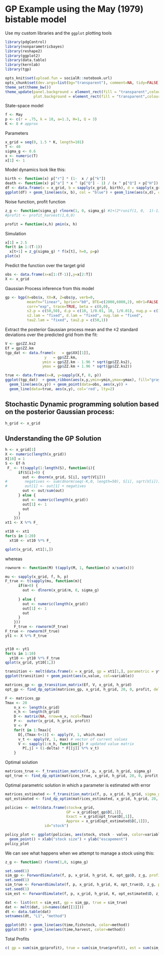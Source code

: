 GP Example using the May (1979) bistable model
==============================================


Use my custom libraries and the `ggplot` plotting tools

```r
library(pdgControl)
library(nonparametricbayes)
library(reshape2)
library(ggplot2)
library(data.table)
library(kernlab)
library(tgp)
```

```r
opts_knit$set(upload.fun = socialR::notebook.url)
opts_chunk$set(dev.args=list(bg="transparent"), comment=NA, tidy=FALSE)
theme_set(theme_bw())
theme_update(panel.background = element_rect(fill = "transparent",colour = NA),
             plot.background = element_rect(fill = "transparent",colour = NA))
```


State-space model

```r
f <- May
p <- c(r = .75, k = 10, a=1.3, H=1, Q = 3)
K <- 8 # approx
```

Parameters

```r
x_grid = seq(0, 1.5 * K, length=101)
T <- 40
sigma_g <- 0.6
x <- numeric(T)
x[1] <- 1
```


Model dynamics look like this:

```r
birth <- function(x) p["r"] * (1-  x / p["k"])
death <- function(x) p["a"] * x ^ (p["Q"] - 1) / (x ^ p["Q"] + p["H"])
df <- data.frame(x = x_grid, b = sapply(x_grid, birth), d = sapply(x_grid, death))
ggplot(df) + geom_line(aes(x, b), col = "blue") + geom_line(aes(x,d), col = "red")
````



Noise function, profit function
```r
z_g <- function(sigma_g) rlnorm(1, 0, sigma_g) #1+(2*runif(1, 0,  1)-1)*sigma_g #
#profit <- profit_harvest(1,0,0)

profit = function(x,h) pmin(x, h)
```



Simulation 

```r
x[1] = 2.5
for(t in 1:(T-1))
  x[t+1] = z_g(sigma_g) * f(x[t], h=0, p=p)
plot(x)
```

Predict the function over the target grid

```r
obs <- data.frame(x=x[1:(T-1)],y=x[2:T])
X <- x_grid
```

Gaussian Process inference from this model



```r
gp <- bgp(X=obs$x, XX=X, Z=obs$y, verb=0,
          meanfn="linear", bprior="b0", BTE=c(2000,6000,2), m0r1=FALSE, 
          corr="exp", trace=TRUE, beta = c(0,0),
          s2.p = c(50,50), d.p = c(10, 1/0.01, 10, 1/0.01), nug.p = c(10, 1/0.01, 10, 1/0.01),
          s2.lam = "fixed", d.lam = "fixed", nug.lam = "fixed", 
          tau2.lam = "fixed", tau2.p = c(50,1))
```


Extract the posterior Gaussian process mean and the $\pm 2$ standard deviations over the predicted grid from the fit:

```r
V <- gp$ZZ.ks2
Ef = gp$ZZ.km
tgp_dat <- data.frame(x   = gp$XX[[1]], 
                  y   = gp$ZZ.km, 
                 ymin = gp$ZZ.km - 1.96 * sqrt(gp$ZZ.ks2), 
                 ymax = gp$ZZ.km + 1.96 * sqrt(gp$ZZ.ks2))
```



```r
true <- data.frame(x=X, y=sapply(X,f, 0, p))
ggplot(tgp_dat)  + geom_ribbon(aes(x,y,ymin=ymin,ymax=ymax), fill="gray80") +
  geom_line(aes(x,y)) + geom_point(data=obs, aes(x,y)) +
  geom_line(data=true, aes(x,y), col='red', lty=2)
```



## Stochastic Dynamic programming solution based on the posterior Gaussian process:

```r
h_grid <- x_grid
```

## Understanding the GP Solution

```r
h <- x_grid[1]
X <- numeric(length(x_grid))
X[18] = 1
S <- Ef-h
 F_ <- t(sapply(1:length(S), function(i){
      if(S[i]>0) {
        out <- dnorm(x_grid, S[i], sqrt(V[i]))
#        negatives <- sum(dnorm(seq(-K,0, length=50), S[i], sqrt(V[i])))
#        out[1] <- out[1] + negatives
        out <- out/sum(out)
      } else {
        out <- numeric(length(x_grid))
        out[1] <- 1
        out
      }
    }))
xt1 <- X %*% F_

xt10 <- xt1
for(s in 1:20)
  xt10 <- xt10 %*% F_

qplot(x_grid, xt1[1,])
```


whereas 


```r
rownorm <- function(M) t(apply(M, 1, function(x) x/sum(x)))

mu <- sapply(x_grid, f, h, p)
F_true <- t(sapply(mu, function(m){
      if(m>0) {
        out <- dlnorm(x_grid/m, 0, sigma_g)
                
      } else {
        out <- numeric(length(x_grid))
        out[1] <- 1
        out
      }
    }))
    F_true <- rownorm(F_true)
F_true <- rownorm(F_true)
yt1 <- X %*% F_true


yt10 <- yt1
for(s in 1:10)
  yt10 <- yt10 %*% F_true
qplot(x_grid, yt10[1,])
```

```r
transition <- melt(data.frame(x = x_grid, gp = xt1[1,], parametric = yt1[1,]), id="x")
ggplot(transition) + geom_point(aes(x,value, col=variable))
```




```r
matrices_gp <- gp_transition_matrix(Ef, V, x_grid, h_grid)
opt_gp <- find_dp_optim(matrices_gp, x_grid, h_grid, 20, 0, profit, delta=.01)
```





```r
F <- matrices_gp
Tmax <- 20
    n_x <- length(x_grid)
    n_h <- length(h_grid)
    D <- matrix(NA, nrow=n_x, ncol=Tmax)  
    P <-  outer(x_grid, h_grid, profit)   
    V <- P
    for(t in 1:Tmax){
      D[,(Tmax-t+1)] <- apply(V, 1, which.max) 
      v_t <- apply(V, 1, max) # vector of current values 
      V <- sapply(1:n_h, function(j) # updated value matrix
        P[,j] + (1-delta) * F[[j]] %*% v_t)
    }
```





Optimal solution

```r
matrices_true <- f_transition_matrix(f, p, x_grid, h_grid, sigma_g)
opt_true <- find_dp_optim(matrices_true, x_grid, h_grid, 20, 0, profit, delta=.01)
```

Optimal parametric solution in which a parameter is estimated with error

```r
matrices_estimated <- f_transition_matrix(f, p, x_grid, h_grid, sigma_g=0.01)
opt_estimated <- find_dp_optim(matrices_estimated, x_grid, h_grid, 20, 0, profit, delta=.01)
```


```r
policies <- melt(data.frame(stock=x_grid, 
                            GP = x_grid[opt_gp$D[,1]], 
                            Exact = x_grid[opt_true$D[,1]],
                            Approx = x_grid[opt_estimated$D[,1]]),
                  id="stock")

policy_plot <- ggplot(policies, aes(stock, stock - value, color=variable)) +
  geom_point() + xlab("stock size") + ylab("escapement") 
policy_plot
```

We can see what happens when we attempt to manage a stock using this:

``` r
z_g <- function() rlnorm(1,0, sigma_g)
````

``` r
set.seed(1)
sim_gp <- ForwardSimulate(f, p, x_grid, h_grid, K, opt_gp$D, z_g, profit=profit)
set.seed(1)
sim_true <- ForwardSimulate(f, p, x_grid, h_grid, K, opt_true$D, z_g, profit=profit)
set.seed(1)
sim_est <- ForwardSimulate(f, p, x_grid, h_grid, K, opt_estimated$D, z_g, profit=profit)
````


```r
dat <- list(est = sim_est, gp = sim_gp, true = sim_true)
dat <- melt(dat, id=names(dat[[1]]))
dt <- data.table(dat)
setnames(dt, "L1", "method") 
```

``` r
ggplot(dt) + geom_line(aes(time,fishstock, color=method))
ggplot(dt) + geom_line(aes(time,harvest, color=method))
````

Total Profits

```r
c( gp = sum(sim_gp$profit), true = sum(sim_true$profit), est = sum(sim_est$profit))
```

